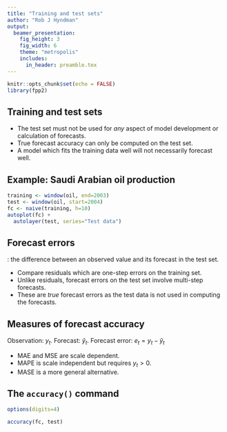 ```yaml
---
title: "Training and test sets"
author: "Rob J Hyndman"
output:
  beamer_presentation:
    fig_height: 3
    fig_width: 6
    theme: "metropolis"
    includes:
      in_header: preamble.tex
---
```


```r
knitr::opts_chunk$set(echo = FALSE)
library(fpp2)
```


## Training and test sets

\begin{block}{}

\includegraphics[width=11cm]{figs/traintest-1.pdf}

\end{block}

<!-- ```{r traintest, fig.height=1, echo=FALSE, cache=TRUE}
train = 1:18
test = 19:24
par(mar=c(0,0,0,0))
plot(0,0,xlim=c(0,26),ylim=c(0,2),xaxt="n",yaxt="n",bty="n",xlab="",ylab="",type="n")
arrows(0,0.5,25,0.5,0.05)
points(train, train*0+0.5, pch=19, col="blue")
points(test,  test*0+0.5,  pch=19, col="red")
text(26,0.5,"time")
text(10,1,"Training data",col="blue")
text(21,1,"Test data",col="red")
```
 -->

 * The test set must not be used for *any* aspect of model development or calculation of forecasts.
 * True forecast accuracy can only be computed on the test set.
 * A model which fits the training data well will not necessarily forecast well.


## Example: Saudi Arabian oil production

\fontsize{11}{11}\sf

```r
training <- window(oil, end=2003)
test <- window(oil, start=2004)
fc <- naive(training, h=10)
autoplot(fc) +
  autolayer(test, series="Test data")
```

## Forecast errors

\alert{Forecast ``error''}: the difference between an observed value and its forecast in the test set.

- Compare residuals which are one-step errors on the training set.
- Unlike residuals, forecast errors on the test set involve multi-step forecasts.
- These are *true* forecast errors as the test data is not used in computing the forecasts.



## Measures of forecast accuracy

\fontsize{11}{12}\sf

Observation: $y_t$.\hspace*{1cm}
Forecast: $\hat{y}_t$.\hspace*{1cm}
Forecast error: $e_t = y_t - \hat{y}_t$

\begin{tabular}{@{}lr@{ = }p{4.5cm}@{}}
\toprule
Mean Absolute Error: & MAE & $\text{average} |e_t|$ \\
Mean Squared Error: & MSE & $\text{average} (e_t^2 )$\\
Mean Absolute Percentage Error: & MAPE & $100\times\text{average} |e_t/y_t|$ \\
Mean Absolute Scaled Error: & MASE & $\text{MAE}/Q$\par
 where $Q$ is a scaling constant.
\\
\bottomrule
\end{tabular}\pause


  * MAE and MSE are scale dependent.
  * MAPE is scale independent but requires $y_t > 0$.
  * MASE is a more general alternative.

## The `accuracy()` command

\fontsize{9}{13}\sf

```r
options(digits=4)
```

```r
accuracy(fc, test)
```
